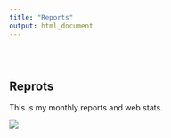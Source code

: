 ```yaml
---
title: "Reports"
output: html_document
---
```


<style type="text/css">
.title {
  display: none;
}

#getting-started img {
  margin-right: 10px;
}

</style>

<div class="row" style="padding-top: 30px;">
<div class="col-sm-6">

# **Reprots**

This is my monthly reports and web stats.




</div>
<div class="col-sm-6">


![](images/no_psd.jpg)

</div>
